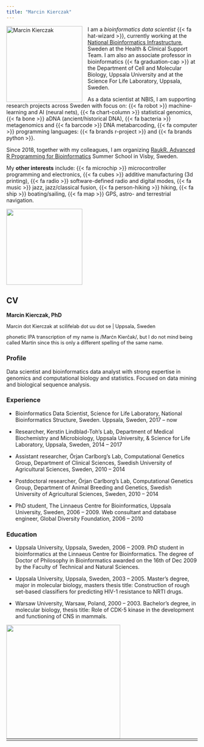 ```yaml
---
title: "Marcin Kierczak"
---
```


![Marcin Kierczak](assets/marcin1.png){width="200" style="float: left; margin-right: 1em;"} I am a *bioinformatics data scientist* {{< fa hat-wizard >}}, currently working at the [National Bioinformatics Infrastructure](https://nbis.se), Sweden at the Health & Clinical Support Team. I am also an associate professor in bioinformatics {{< fa graduation-cap >}}  at the Department of Cell and Molecular Biology, Uppsala University and at the Science For Life Laboratory, Uppsala, Sweden.

As a data scientist at NBIS, I am supporting research projects across Sweden with focus on: 
{{< fa robot >}} machine-learning and AI (neural nets), {{< fa chart-column >}} statistical genomics, {{< fa bone >}} aDNA (ancient/historical DNA), {{< fa bacteria >}} metagenomics and {{< fa barcode >}} DNA metabarcoding, {{< fa computer >}} programming languages: {{< fa brands r-project >}} and {{< fa brands python >}}.

Since 2018, together with my colleagues, I am organizing [RaukR. Advanced R Programming for Bioinformatics](https://nbisweden.github.io/raukr-2024/) Summer School in Visby, Sweden.

My **other interests** include: {{< fa microchip >}} microcontroller programming and electronics, {{< fa cubes >}} additive manufacturing (3d printing), {{< fa radio >}} software-defined radio and digital modes, {{< fa music >}} jazz, jazz/classical fusion, {{< fa person-hiking >}} hiking, {{< fa ship >}} boating/sailing, {{< fa map >}} GPS, astro- and terrestrial navigation.

![](assets/dog1.png){ width=200px fig-alt="Fire-spitting dog." class="fig-center" }


## CV

**Marcin Kierczak, PhD**

<div style = "font-size: 0.8rem;">
Marcin dot Kierczak at scilifelab dot uu dot se \| Uppsala, Sweden
</div>

::: {.callout-note}
<div style = "font-size: 0.8rem;">
phonetic IPA transcription of my name is /Marćn Kierčak/, but I do not mind being called Martin since this is only a different spelling of the same name. 
</div>
:::

### Profile

Data scientist and bioinformatics data analyst with strong expertise in genomics and computational biology and statistics. Focused on data mining and biological sequence analysis.

### Experience

* Bioinformatics Data Scientist, Science for Life Laboratory, National Bioinformatics Structure, Sweden. Uppsala, Sweden, 2017 – now

* Researcher, Kerstin Lindblad-Toh’s Lab, Department of Medical Biochemistry and Microbiology, Uppsala University, & Science for Life Laboratory, Uppsala, Sweden, 2014 – 2017

* Assistant researcher, Örjan Carlborg’s Lab, Computational Genetics Group, Department of Clinical Sciences, Swedish University of Agricultural Sciences, Sweden, 2010 – 2014

* Postdoctoral researcher, Örjan Carlborg’s Lab, Computational Genetics Group, Department of Animal Breeding and Genetics, Swedish University of Agricultural Sciences, Sweden, 2010 – 2014

* PhD student, The Linnaeus Centre for Bioinformatics, Uppsala University, Sweden, 2006 – 2009. Web consultant and database engineer, Global Diversity Foundation, 2006 – 2010

### Education

* Uppsala University, Uppsala, Sweden, 2006 – 2009. PhD student in bioinformatics at the Linnaeus Centre for Bioinformatics. The degree of Doctor of Philosophy in Bioinformatics awarded on the 16th of Dec 2009 by the Faculty of Technical and Natural Sciences.

* Uppsala University, Uppsala, Sweden, 2003 – 2005. Master’s degree, major in molecular biology, masters thesis title: Construction of rough set-based classifiers for predicting HIV-1 resistance to NRTI drugs. 

* Warsaw University, Warsaw, Poland, 2000 – 2003. Bachelor’s degree, in molecular biology, thesis title: Role of CDK-5 kinase in the development and functioning of CNS in mammals.

![](assets/fighting_cats_rev.png){ width=300px fig-alt="Fighting cats." class="fig-center-bottom" }

<hr style="position: relative; border-width:3px;margin: 0px;top:-1em">
<hr style="position: relative; border-width:7px;margin: 0px;top:-0.8em">